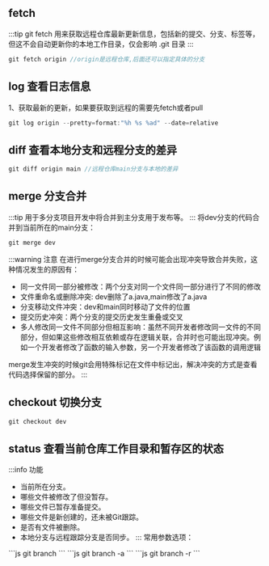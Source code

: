 
## fetch
:::tip
git fetch 用来获取远程仓库最新更新信息，包括新的提交、分支、标签等，但这不会自动更新你的本地工作目录，仅会影响 .git 目录
:::

```js
git fetch origin //origin是远程仓库,后面还可以指定具体的分支
```
## log 查看日志信息
1、获取最新的更新，如果要获取到远程的需要先fetch或者pull
```js
git log origin --pretty=format:"%h %s %ad" --date=relative
```

## diff 查看本地分支和远程分支的差异
```js
git diff origin main //远程仓库main分支与本地的差异
```

## merge 分支合并
:::tip
用于多分支项目开发中将合并到主分支用于发布等。
:::
将dev分支的代码合并到当前所在的main分支：
```js
git merge dev
```

:::warning 注意
在进行merge分支合并的时候可能会出现冲突导致合并失败，这种情况发生的原因有：
- 同一文件同一部分被修改：两个分支对同一个文件同一部分进行了不同的修改
- 文件重命名或删除冲突: dev删除了a.java,main修改了a.java
- 分支移动文件冲突：dev和main同时移动了文件的位置
- 提交历史冲突：两个分支的提交历史发生重叠或交叉
- 多人修改同一文件不同部分但相互影响：虽然不同开发者修改同一文件的不同部分，但如果这些修改相互依赖或存在逻辑关联，合并时也可能出现冲突。例如一个开发者修改了函数的输入参数，另一个开发者修改了该函数的调用逻辑

merge发生冲突的时候git会用特殊标记在文件中标记出，解决冲突的方式是查看代码选择保留的部分。
:::

## checkout 切换分支

```js
git checkout dev
```

## status 查看当前仓库工作目录和暂存区的状态
:::info 功能
- 当前所在分支。
- 哪些文件被修改了但没暂存。
- 哪些文件已暂存准备提交。
- 哪些文件是新创建的，还未被Git跟踪。
- 是否有文件被删除。
- 本地分支与远程跟踪分支是否同步。
:::
常用参数选项：
<Tabs>
  <TabItem value="local" label="查看本地分支" default>
   ```js
    git branch
    ```
  </TabItem>
  <TabItem value="all" label="查看本地和远程分支">
   ```js
       git branch -a
       ```
  </TabItem>
  <TabItem value="remote" label="查看远程分支">
   ```js
       git branch -r
       ```
  </TabItem>
</Tabs>
